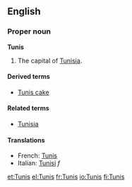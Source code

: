 ==English==
===Proper noun===
{{wikipedia}}
'''Tunis'''

#The capital of [[Tunisia]].

====Derived terms====
*[[Tunis cake]]

====Related terms====
*[[Tunisia]]

====Translations====
*French: [[Tunis#French|Tunis]]
*Italian: [[Tunisi]] ''f''

[[et:Tunis]]
[[el:Tunis]]
[[fr:Tunis]]
[[io:Tunis]]
[[fi:Tunis]]